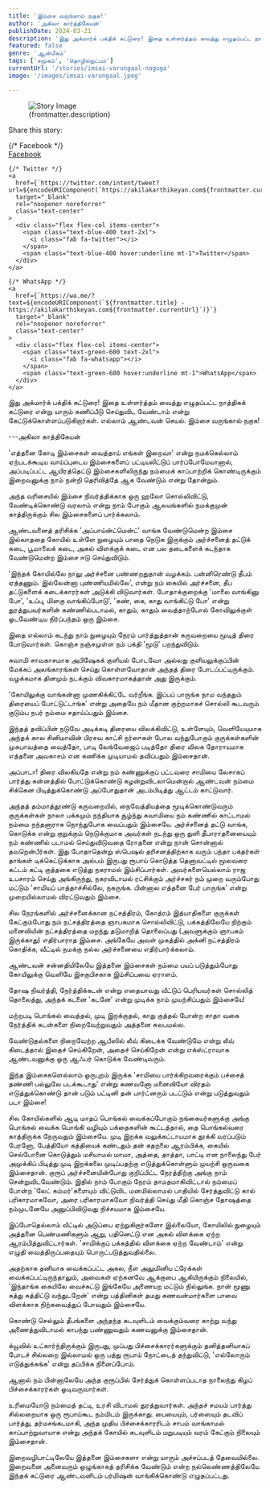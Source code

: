 ```yaml
---
title: 'இம்சை வருங்கால் நகுக!'
author: 'அகிலா கார்த்திகேயன்'
publishDate: 2024-03-21
description: 'இது அக்மார்க் பக்திக் கட்டுரை! இதை உள்ளர்த்தம் வைத்து எழுதப்பட்ட நாத்திகக் கட்டுரை என்று...'
featured: false
genre: 'ஆன்மீகம்'
tags: ['சமூகம்', 'தொழில்நுட்பம்']
currentUrl: '/stories/imsai-varungaal-naguga'
image: '/images/imsai-varungaal.jpeg'

---
```

<figure>
  <img src={frontmatter.image} alt="Story Image" class="w-full rounded-lg shadow-lg" />
  <figcaption class="text-gray-600 text-sm mt-2">{frontmatter.description}</figcaption>
</figure>
<div class="mt-6">
  <p class="text-lg font-bold">Share this story:</p>
  <div class="flex space-x-6 justify-start mt-4">
    {/* Facebook */}
    <a
      href={`https://www.facebook.com/sharer/sharer.php?u=${encodeURIComponent(`https://akilakarthikeyan.com${frontmatter.currentUrl}`)}`}
      target="_blank"
      rel="noopener noreferrer"
      class="text-center"
    >
      <div class="flex flex-col items-center">
        <span class="text-blue-600 text-2xl">
          <i class="fab fa-facebook"></i>
        </span>
        <span class="text-blue-600 hover:underline mt-1">Facebook</span>
      </div>
    </a>

    {/* Twitter */}
    <a
      href={`https://twitter.com/intent/tweet?url=${encodeURIComponent(`https://akilakarthikeyan.com${frontmatter.currentUrl}`)}&text=${encodeURIComponent(frontmatter.title)}`}
      target="_blank"
      rel="noopener noreferrer"
      class="text-center"
    >
      <div class="flex flex-col items-center">
        <span class="text-blue-400 text-2xl">
          <i class="fab fa-twitter"></i>
        </span>
        <span class="text-blue-400 hover:underline mt-1">Twitter</span>
      </div>
    </a>

    {/* WhatsApp */}
    <a
      href={`https://wa.me/?text=${encodeURIComponent(`${frontmatter.title} - https://akilakarthikeyan.com${frontmatter.currentUrl}`)}`}
      target="_blank"
      rel="noopener noreferrer"
      class="text-center"
    >
      <div class="flex flex-col items-center">
        <span class="text-green-600 text-2xl">
          <i class="fab fa-whatsapp"></i>
        </span>
        <span class="text-green-600 hover:underline mt-1">WhatsApp</span>
      </div>
    </a>

   
  </div>
</div>
இது அக்மார்க் பக்திக் கட்டுரை! இதை உள்ளர்த்தம் வைத்து எழுதப்பட்ட நாத்திகக் கட்டுரை என்று யாரும் கணிப்பீடு செய்துவிட வேண்டாம் என்று கேட்டுக்கொள்ளப்படுகிறார்கள். எல்லாம் ஆண்டவன் செயல்.
இம்சை வருங்கால் நகுக!

---அகிலா காத்திகேயன்

'எத்தனை கோடி இம்சைகள் வைத்தாய் எங்கள் இறைவா' என்று நமக்கெல்லாம் ஏற்படக்கூடிய வாய்ப்புடைய இம்சைகளைப் பட்டியலிட்டுப் பார்ப்போமேயானால், அப்படிப்பட்ட ஆயிரத்தெட்டு இம்சைகளிலிருந்து நம்மைக் காப்பாற்றிக் கொண்டிருக்கும் இறைவனுக்கு நாம் நன்றி தெரிவித்தே ஆக வேண்டும் என்று தோன்றும்.

அந்த வரிசையில் இம்சை நிவர்த்திக்காக ஒரு ஹலோ சொல்லிவிட்டு, வேண்டிக்கொண்டு வரலாம் என்று நாம் போகும் ஆலயங்களில் நமக்குமுன் காத்திருக்கும் சில இம்சைகளைப் பார்க்கலாம்.

ஆண்டவனைத் தரிசிக்க 'அப்பாய்ன்ட்மென்ட்' வாங்க வேண்டுமென்ற இம்சை இல்லாததை கோயில் உள்ளே நுழையும் பாதை நெடுக இருக்கும் அர்ச்சனைத் தட்டுக் கடை, பூமாலைக் கடை, அகல் விளக்குக் கடை என பல தடைகளைக் கடந்தாக வேண்டுமென்ற இம்சை ஈடு செய்துவிடும்.

'இந்தக் கோயில்லே நாலு அர்ச்சனை பண்ணறதுதான் வழக்கம். பன்னிரெண்டு தீபம் ஏத்தணும். இல்லேன்னா புண்ணியமில்லே', என்று நம் கையில் அர்ச்சனை, தீப தட்டுகளைக் கடைக்காரர்கள் அடுக்கி விடுவார்கள்.
போதாக்குறைக்கு 'மாலை வாங்கினு போ', 'உப்பு, மிளகு வாங்கிப்போடு', 'கண், கை, காது வாங்கிட்டு போ' என்று துரத்துபவர்களின் கண்ணில்படாமல், காதும், காதும் வைத்தாற்போல் கோவிலுக்குள் ஓடவேண்டிய நிர்ப்பந்தம் ஒரு இம்சை.

இதை எல்லாம் கடந்து நாம் நுழையும் நேரம் பார்த்துத்தான் கருவறையை மூடித் திரை போடுவார்கள். கொஞ்ச நஞ்சமுள்ள நம் பக்தி 'மூடு' பறந்துவிடும்.

சுவாமி சாவகாசமாக அபிஷேகக் குளியல் போடவோ அல்லது குளியலுக்குப்பின் மேக்கப் அலங்காரங்கள் செய்து கொள்ளவோதான் அந்தத் திரை போடப்பட்டிருக்கும். வழக்கமாக தினமும் நடக்கும் விவகாரமாகத்தான் அது இருக்கும்.

'கோயிலுக்கு வாங்கன்னா முணகிக்கிட்டே வர்றீங்க. இப்பப் பாருங்க நாம வந்ததும் திரையைப் போட்டுட்டாங்க' என்று அதையே நம் மீதான குற்றமாகச் சொல்லி கூடவரும் குடும்ப நபர் நம்மை சதாய்ப்பதும் இம்சை.

இந்தத் தவிப்பின் நடுவே அடிக்கடி திரையை விலக்கிவிட்டு, உள்ளேயும், வெளியேயுமாக அந்தக் கால சினிமாவின் பிரசவ காட்சி நர்ஸுகள் போல வந்துபோகும் குருக்கள்களின் முகபாவத்தை வைத்தோ, பாடி லேங்வேஜைப் படித்தோ திரை விலக தோராயமாக எத்தனை அவகாசம் என கணிக்க முடியாமல் தவிப்பதும் இம்சைதான்.

அப்பாடா! திரை விலகியதே என்று நம் கண்ணுக்குப் பட்டவரை சாமியை லேசாகப் பார்த்து கன்னத்தில் போட்டுக்கொண்டு கழன்றுவிடலாமென்றால் ஆண்டவன் நம்மை சிக்கென பிடித்துக்கொண்டு அப்போதுதான் அடம்பிடித்து ஆட்டம் காட்டுவார்.

அந்தத் தம்மாத்தூண்டு கருவறையில், நைவேத்தியத்தை மூடிக்கொண்டுவரும் குருக்கள்கள் நாலா பக்கமும் நந்தியாக சூழ்ந்து சுவாமியை நம் கண்ணில் காட்டாமல் நம்மை நந்தனாராக நொந்துபோக வைப்பதும் இம்சையே.
அர்ச்சனைத் தட்டு வாங்க, கொடுக்க என்று குறுக்கும் நெடுக்குமாக அவர்கள் நடந்து ஒரு துளி தீபாராதனையையும் நம் கண்ணில் படாமல் செய்துவிடுவதை ரோதனை என்று நான் சொன்னால் தவறென்பீர்கள்.
இது போதாதென்று ஸ்பெஷல் தரிசனத்திற்காக வரும் பந்தா பக்தர்கள் தாங்கள் டிக்கெட்டுக்காக அல்பம் இருபது ரூபாய் கொடுத்த தெனாவட்டில் மூலவரை கட்டம் கட்டி குத்தகை எடுத்து நகராமல் இம்சிப்பார்கள்.
அவர்களையெல்லாம் ராஜ உபசாரம் செய்து அங்கிருந்து, நகரவிடாமல் ரட்சிக்கும் அர்ச்சகர் நம் முறை வரும்போது மட்டும் 'சாமியப் பாத்தாச்சில்லே, நகருங்க. பின்னால எத்தனை பேர் பாருங்க' என்று முறையில்லாமல் விரட்டுவதும் இம்சை.

சில நேரங்களில் அர்ச்சனைக்கான நட்சத்திரம், கோத்ரம் இத்யாதிகளை குருக்கள் கேட்கும்போது நம் நட்சத்திரத்தை ஞாபகமாக சொல்லிவிட்டு, பக்கத்திலேயே நிற்கும் மனைவியின் நட்சத்திரத்தை மறந்து தடுமாறித் தொலைப்பது (அவளுக்கும் ஞாபகம் இருக்காது) எதிர்பாராத இம்சை. அங்கேயே அவள் முகத்தில் அக்னி நட்சத்திரம் கொதிக்க, வீட்டில் நமக்கு நல்ல அர்ச்சனையை எதிர்பார்க்கலாம்.

ஆண்டவன் சன்னதியிலேயே இத்தனை இம்சைகள் நம்மை பயப் படுத்தும்போது கோயிலுக்கு வெளியே இசகுபிசகாக இம்சிப்பவை ஏராளம்.

தோஷ நிவர்த்தி, நேர்த்திக்கடன் என்று எதையாவது வீட்டுப் பெரியவர்கள் சொல்லித் தொலைத்து, அந்தக் கடனை 'கடனே' என்று முடிக்க நாம் முயற்சிப்பதும் இம்சையே!

மற்றபடி பொங்கல் வைத்தல், முடி இறக்குதல், காது குத்தல் போன்ற சாதா வகை நேர்த்திக் கடன்களை நிறைவேற்றுவதும் அத்தனை சுலபமல்ல.

வேண்டுதல்களை நிறைவேற்ற ஆபீஸில் லீவ் கிடைக்க வேண்டுமே என்று லீவ் கிடைத்தால் இதைச் செய்கிறேன், அதைச் செய்கிறேன் என்று எக்ஸ்ட்ராவாக ஆண்டவனுக்கு ஒரு ஆஃபர் கொடுக்க வேண்டிவரும்.

இந்த இம்சைகளெல்லாம் ஒருபுறம் இருக்க 'சாமியை பார்க்கிறவரைக்கும் பச்சைத் தண்ணி பல்லுலே படக்கூடாது' என்று கணவனோ மனைவியோ விரதம் எடுத்துக்கொண்டு தான் படும் பட்டினி தன் பார்ட்னரும் படட்டும் என்று படுத்துவதும் படா இம்சை!

சில கோயில்களில் ஆடி மாதப் பொங்கல் வைக்கப்போகும் நங்கையர்களுக்கு அங்கு பொங்கல் வைக்க பொங்கி வழியும் பக்தைகளின் கூட்டத்தால், தை பொங்கல்வரை காத்திருக்க நேருவதும் இம்சையே.
முடி இறக்க வலுக்கட்டாயமாக தூக்கி வரப்படும் பேரனோ, பேத்தியோ கத்தியைக் கண்டதும் தன் கதறலை ஆரம்பிக்க, கையில் செல்போனை கொடுத்தும் மசியாமல் மாமா, அத்தை, தாத்தா, பாட்டி என நாலைந்து பேர் அமுக்கிப் பிடித்து முடி இறக்கலை முடிப்பதற்கு எடுத்துக்கொள்ளும் முயற்சி ஒருவகை இம்சைதான்.
குரூப் அர்ச்சனையின்போது குறிப்பிட்ட நேரத்திற்கு அங்கு நாம் சென்றுவிடவேண்டும். இதில் நாம் போகும் நேரம் தாமதமாகிவிட்டால் நம்மைப் போன்ற 'லேட் கம்மர்'களையும் விட்டுவிட மனமில்லாமல் பாதியில் சேர்த்துவிட்டு கால் பரிகாரமாகவோ, அரை பரிகாரமாகவோ நிவர்த்தி செய்து மீதி கொஞ்ச தோஷத்தை நம்முடனேயே அனுப்பிவிடுவது நிச்சயமாக இம்சையே.

இப்போதெல்லாம் வீட்டில் அடுப்பை ஏற்றுகிறார்களோ இல்லையோ, கோயிலில் நுழையும் அத்தனை பெண்மணிகளும் ஆறு, பதினெட்டு என அகல் விளக்கை ஏற்ற ஆரம்பித்துவிட்டார்கள். 'சாமிக்குப் பக்கத்தில் விளக்கை ஏற்ற வேண்டாம்' என்று எழுதி வைத்திருப்பதையும் பொருட்படுத்துவதில்லை.

அதற்காக தனியாக வைக்கப்பட்ட அகல, நீள அலுமினிய ட்ரேக்கள் வைக்கப்பட்டிருந்தாலும், அவைகள் ஏற்கனவே ஆக்குபை ஆகியிருக்கும் நிலையில், 'இந்தாங்க கையிலே வைச்சுட்டு இங்கேயே அணையற மட்டும் நில்லுங்க. நான் மூணு சுத்து சுத்திட்டு வந்துடறேன்' என்று பத்தினிகள் தமது கணவன்மார்களை பாவை விளக்காக நிற்கவைத்துப் போவதும் இம்சையே.

கொண்டு செல்லும் தீபங்களை அந்தந்த கடவுளிடம் வைக்கும்வரை காற்று வந்து அணைத்துவிடாமல் காபந்து பண்ணுவதும் கணவனுக்கு இம்சைதான்.

க்யூவில் உட்கார்ந்திருக்கும் இருபது, முப்பது பிச்சைக்காரர்களுக்கும் தனித்தனியாகப் போடச் சில்லறை இல்லாமல் ஒரு பத்து ரூபாய் நோட்டைத் தந்துவிட்டு, 'எல்லோரும் எடுத்துக்கங்க' என்று தப்பிக்க நினைப்போம்.

ஆனால் நம் பின்னாலேயே அந்த குரூப்பில் சேர்த்துக் கொள்ளப்படாத நாலைந்து கிழப் பிச்சைக்காரர்கள் ஓடிவருவார்கள்.

உரிமையோடு நம்மைத் தட்டி, உரசி விடாமல் துரத்துவார்கள். அந்தச் சமயம் பார்த்து சில்லறையாக ஒரு ரூபாய்கூட நம்மிடம் இருக்காது. பையையும், பர்ஸையும் தடவிப் பார்த்து, தர்மசங்கடமாகி, அந்த முதிய பிச்சைக்காரரிடம் சாபம் வாங்காமல் காப்பாற்றுவாயாக என்று அந்தக் கோயில் கடவுளிடம் மறுபடியும் வரம் கேட்கும் நிலையும் இம்சைதான்.

இறைவழிபாட்டிலேயே இத்தனை இம்சைகளா என்று யாரும் அச்சப்படத் தேவையில்லை.
இறைவனை அனைவரும் ஒழுங்காகத் தரிசிக்க வேண்டும் என்ற நல்லெண்ணத்திலேயே இந்தக் கட்டுரை ஆண்டவனிடம் பர்மிஷன் வாங்கிக்கொண்டு எழுதப்பட்டது.
